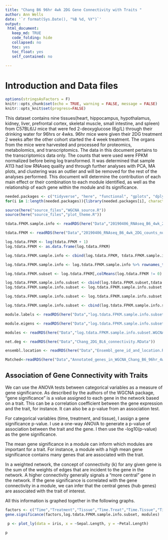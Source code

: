 ```yaml
---
title: "Chang B6 96hr 4wk 2DG Gene Connectivity with Traits "
author: Ann Wells
date: '`r format(Sys.Date(), "%B %d, %Y")`'
output:
 html_document:
   keep_md: TRUE
   code_folding: hide
   collapsed: no
   toc: yes
   toc_float: yes
   self_contained: no
   
---
```


<link rel="stylesheet" type="text/css" href="https://cdn.datatables.net/1.10.5/css/jquery.dataTables.min.css">
<script src="https://code.jquery.com/jquery-2.1.2.min.js"></script>
<script src="https://cdn.datatables.net/1.10.5/js/jquery.dataTables.min.js"></script>

<script type="text/javascript">
         $(document).ready(function() {
             $("table").DataTable();
         } );
</script>

# Introduction and Data files

```r
options(stringsAsFactors = F)
knitr::opts_chunk$set(echo = TRUE, warning = FALSE, message = FALSE)
knitr::opts_knit$set(progress=FALSE)
```

This dataset contains nine tissues(heart, hippocampus, hypothalamus, kidney, liver, prefrontal cortex, skeletal muscle, small intestine, and spleen) from C57BL6/J mice that were fed 2-deoxyglucose (6g/L) through their drinking water for 96hrs or 4wks. 96hr mice were given their 2DG treatment 2 weeks after the other cohort started the 4 week treatment. The organs from the mice were harvested and processed for proteomics, metabolomics, and transcriptomics. The data in this document pertains to the transcriptomics data only. The counts that were used were FPKM normalized before being log transformed. It was determined that sample A113 had low RNAseq quality and through further analyses with PCA, MA plots, and clustering was an outlier and will be removed for the rest of the analyses performed. This document will determine the contribution of each main effect or their combination to each module identified, as well as the relationship of each gene within the module and its significance.

```r
needed.packages <- c("tidyverse", "here", "functional", "gplots", "dplyr", "GeneOverlap", "R.utils", "reshape2","magrittr","data.table", "RColorBrewer","preprocessCore", "ARTool","emmeans", "phia", "gProfileR", "WGCNA","plotly", "pheatmap","cowplot","downloadthis")
for(i in 1:length(needed.packages)){library(needed.packages[i], character.only = TRUE)}

source(here("source_files","WGCNA_source.R"))
source(here("source_files","plot_theme.R"))

```

```r
tdata.FPKM.sample.info <- readRDS(here("Data","20190406_RNAseq_B6_4wk_2DG_counts_phenotypes.RData"))

tdata.FPKM <- readRDS(here("Data","20190406_RNAseq_B6_4wk_2DG_counts_numeric.RData"))

log.tdata.FPKM <- log(tdata.FPKM + 1)
log.tdata.FPKM <- as.data.frame(log.tdata.FPKM)

log.tdata.FPKM.sample.info <- cbind(log.tdata.FPKM, tdata.FPKM.sample.info[,27238:27240])

log.tdata.FPKM.sample.info <- log.tdata.FPKM.sample.info %>% rownames_to_column() %>% filter(rowname != "A113") %>% column_to_rownames()

log.tdata.FPKM.subset <- log.tdata.FPKM[,colMeans(log.tdata.FPKM != 0) > 0.5] 

log.tdata.FPKM.sample.info.subset <- cbind(log.tdata.FPKM.subset,tdata.FPKM.sample.info[,27238:27240])
log.tdata.FPKM.sample.info.subset <- log.tdata.FPKM.sample.info.subset %>% rownames_to_column() %>% filter(rowname != "A113") %>% column_to_rownames()

log.tdata.FPKM.sample.info.subset <- log.tdata.FPKM.sample.info.subset %>% rownames_to_column() %>% column_to_rownames()

log.tdata.FPKM.sample.info.subset <- cbind(log.tdata.FPKM.sample.info.subset, Time.Treat = paste(log.tdata.FPKM.sample.info.subset$Time, log.tdata.FPKM.sample.info.subset$Treatment), Time.Tissue = paste(log.tdata.FPKM.sample.info.subset$Time,log.tdata.FPKM.sample.info.subset$Tissue), Tissue.Treat = paste(log.tdata.FPKM.sample.info.subset$Tissue,log.tdata.FPKM.sample.info.subset$Treatment), Time.Treat.Tissue = paste(log.tdata.FPKM.sample.info.subset$Time,log.tdata.FPKM.sample.info.subset$Treatment,log.tdata.FPKM.sample.info.subset$Tissue))

module.labels <- readRDS(here("Data","log.tdata.FPKM.sample.info.subset.WGCNA.module.labels.RData"))

module.eigens <- readRDS(here("Data","log.tdata.FPKM.sample.info.subset.WGCNA.module.eigens.RData"))

modules <- readRDS(here("Data","log.tdata.FPKM.sample.info.subset.WGCNA.module.membership.RData"))

net.deg <- readRDS(here("Data","Chang_2DG_BL6_connectivity.RData"))

ensembl.location <- readRDS(here("Data","Ensembl_gene_id_and_location.RData"))

Matched<-readRDS(here("Data","Annotated_genes_in_WGCNA_Chang_B6_96hr_4wk.RData"))
```

## Association of Gene Connectivity with Traits {.tabset .tabset-fade .tabset-pills}

We can use the ANOVA tests between categorical variables as a measure of gene significance. As described by the authors of the WGCNA package, “gene significance” is a value assigned to each gene in the network based on a trait. This can be a correlation coefficient between the gene expression and the trait, for instance. It can also be a p-value from an association test.

For categorical variables (time, treatment, and tissue), I assign a gene significance p-value. I use a one-way ANOVA to generate a p-value of association between the trait and the gene. I then use the -log10(p-value) as the gene significance.

The mean gene significance in a module can inform which modules are important for a trait. For instance, a module with a high mean gene significance contains many genes that are associated with the trait.

In a weighted network, the concept of connectivity (k) for any given gene is the sum of the weights of edges that are incident to the gene in the network. A higher connectivity generally signals a “more central” gene in the network. If the gene significance is correlated with the gene connectivity in a module, we can infer that the central genes (hub genes) are associated with the trait of interest.

All this information is graphed together in the following graphs.


```r
factors <- c("Time","Treatment","Tissue","Time.Treat","Time.Tissue","Tissue.Treat","Time.Treat.Tissue")
gene.significance(factors,log.tdata.FPKM.sample.info.subset, modules)
```

```r
 p <- plot_ly(data = iris, x = ~Sepal.Length, y = ~Petal.Length)

p
```
